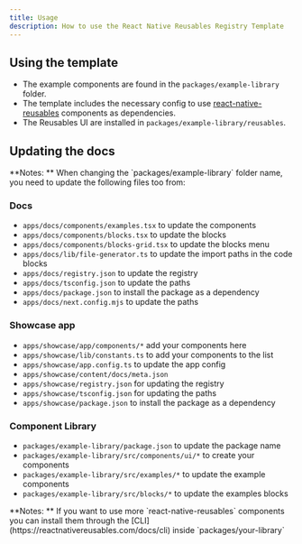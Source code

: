 ```yaml
---
title: Usage
description: How to use the React Native Reusables Registry Template
---
```


## Using the template

- The example components are found in the `packages/example-library` folder.
- The template includes the necessary config to use [react-native-reusables](https://reactnativereusables.com) components as dependencies.
- The Reusables UI are installed in `packages/example-library/reusables`.

## Updating the docs

<Callout>
**Notes: ** When changing the `packages/example-library` folder name, you need to update the following files too from:
</Callout>

### Docs
- `apps/docs/components/examples.tsx` to update the components
- `apps/docs/components/blocks.tsx` to update the blocks
- `apps/docs/components/blocks-grid.tsx` to update the blocks menu
- `apps/docs/lib/file-generator.ts` to update the import paths in the code blocks
- `apps/docs/registry.json` to update the registry
- `apps/docs/tsconfig.json` to update the paths
- `apps/docs/package.json` to install the package as a dependency
- `apps/docs/next.config.mjs` to update the paths
  
### Showcase app

- `apps/showcase/app/components/*` add your components here
- `apps/showcase/lib/constants.ts` to add your components to the list
- `apps/showcase/app.config.ts` to update the app config
- `apps/showcase/content/docs/meta.json`
- `apps/showcase/registry.json` for updating the registry
- `apps/showcase/tsconfig.json` for updating the paths
- `apps/showcase/package.json` to install the package as a dependency

### Component Library

- `packages/example-library/package.json` to update the package name
- `packages/example-library/src/components/ui/*` to create your components
- `packages/example-library/src/examples/*` to update the example components
- `packages/example-library/src/blocks/*` to update the examples blocks

<Callout>
**Notes: ** If you want to use more `react-native-reusables` components you can install them through the [CLI](https://reactnativereusables.com/docs/cli) inside `packages/your-library`
</Callout>
